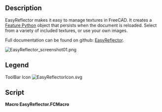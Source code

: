 <languages/>

{{Macro
|Name=Macro EasyReflector
|Icon=EasyReflectorIcon.svg
|Description=Easily manage textures with this Feature Python object
|Author=TheMarkster
|Version=0.2023.12.09
|Date=2023-12-09
|FCVersion=Python 3 versions
|Download=[https://wiki.freecadweb.org/File:EasyReflectorIcon.svg ToolBar Icon]
|Links=[https://github.com/mwganson/EasyReflector Full Documentation on Github]
}}

== Description == 

EasyReflector makes it easy to manage textures in FreeCAD. It creates a [[App_FeaturePython|Feature Python]] object that persists when the document is reloaded. Select from a variety of included textures, or use your own images.

Full documentation can be found on github: [https://github.com/mwganson/EasyReflector EasyReflector].

[[Image:EasyReflector_screenshot01.png]]
{{Caption|Macro EasyReflector screenshot‎}}

== Legend ==

{{Codeextralink|https://gist.github.com/mwganson/aea3c51981c0b994cfd961cf4db56b50/raw/71b325b7c1568e2460beb099f553225a5516fc44/EasyReflector.FCMacro|EasyReflector.FCMacro}}

ToolBar Icon
[[Image:EasyReflectorIcon.svg]]

== Script == 

'''Macro EasyReflector.FCMacro'''

{{CodeDownload|https://gist.github.com/mwganson/aea3c51981c0b994cfd961cf4db56b50|EasyReflector.FCMacro}}